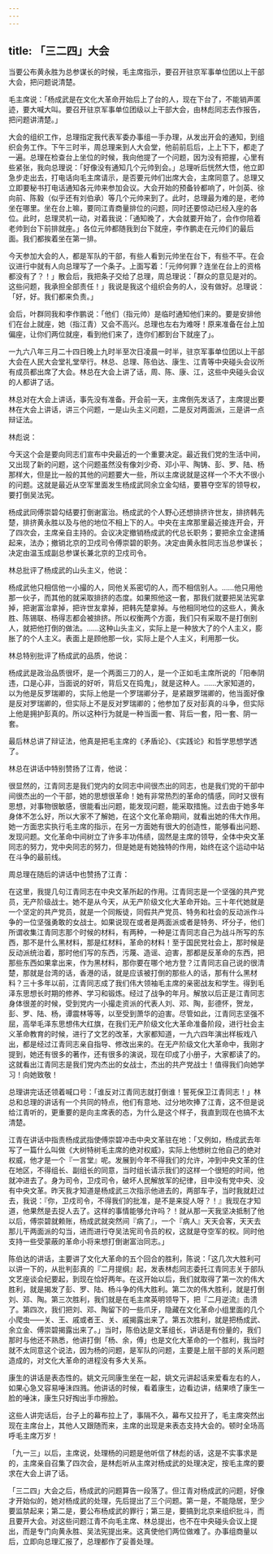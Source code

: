 ```yaml
---
---
---
```

title: 「三二四」大会
---




当要公布黄永胜为总参谋长的时候，毛主席指示，要召开驻京军事单位团以上干部大会，把问题说清楚。

毛主席说：「杨成武是在文化大革命开始后上了台的人，现在下台了，不能销声匿迹，要大喊大叫。要召开驻京军事单位团级以上干部大会，由林彪同志去作报告，把问题讲清楚。」

大会的组织工作，总理指定我代表军委办事组一手办理，从发出开会的通知，到组织会务工作。下午三时半，周总理来到人大会堂，他前前后后，上上下下，都走了一遍。总理在检查台上坐位的时候，我向他提了一个问题，因为没有把握，心里有些紧张，我向总理说：「好像没有通知几个元帅到会。」总理听后恍然大悟，他立即急步走出去，打电话向毛主席请示，是否要元帅们出席大会，主席同意了。总理又立即要秘书打电话通知各元帅来参加会议。大会开始的预备铃都响了，叶剑英、徐向前、陈毅（似乎还有刘伯承）等几个元帅来到了。此时，总理最为难的是，老帅坐在哪里。坐在台上嘛，要同江青商量排位的问题，同时还要惊动已经入座的各位。此时，总理灵机一动，对着我说：「通知晚了，大会就要开始了，会作你陪着老帅到台下前排就座。」各位元帅都随我到台下就座，李作鹏走在元帅们的最后面。我们都挨着坐在第一排。

今天参加大会的人，都是军队的干部，有些人看到元帅坐在台下，有些不平。在会议进行中就有人向总理写了一个条子。上面写着：「元帅何罪？连坐在台上的资格都没有了？！」散会后，我把条子交给了总理，周总理说：「群众的意见是对的。这些问题，我承担全部责任！」我说是我这个组织会务的人，没有做好。总理说：「好，好。我们都来负责。」

会后，叶群同我和李作鹏说：「他们（指元帅）是临时通知他们来的。要是安排他们在台上就座，她（指江青）又会不高兴。总理也左右为难呀！原来准备在台上加偏座，让你们两位就座，看到他们来了，连你们都到台下就座了」。

一九六八年三月二十四日晚上九时半至次日凌晨一时半，驻京军事单位团以上干部大会在人民大会堂礼堂举行。林总、总理、陈伯达、康生、江青等中央碰头会议所有成员都出席了大会。林总在大会上讲了话，周、陈、康、江，这些中央碰头会议的人都讲了话。

林总对在大会上讲话，事先没有准备。开会前一天，主席倒先发话了，主席提出要林在大会上讲话，讲三个问题，一是山头主义问题，二是反对两面派，三是讲一点辩证法。

林彪说：

今天这个会是要向同志们宣布中央最近的一个重要决定。最近我们党的生活中间，又出现了新的问题，这个问题虽然没有像刘少奇、邓小平、陶铸、彭、罗、陆、杨那样大，但是比一般的其他的问题要大一些，所以主席说就是这样一个不大不很小的问题。这就是最近从空军里面发生杨成武同余立金勾结，要篡夺空军的领导权，要打倒吴法宪。

杨成武同傅崇碧勾结要打倒谢富治。杨成武的个人野心还想排挤许世友，排挤韩先楚，排挤黄永胜以及与他的地位不相上下的人。中央在主席那里最近接连开会，开了四次会，主席亲自主持的。会议决定撤销杨成武的代总长职务；要把余立金逮捕起来，法办；撤销北京的卫戍司令傅崇碧的职务。决定由黄永胜同志当总参谋长；决定由温玉成副总参谋长兼北京的卫戍司令。

林总批评了杨成武的山头主义，他说：

杨成武他只相信他一小撮的人，同他关系密切的人，而不相信别人。……他只用他那一伙子，而其他的就采取排挤的态度。如果照他这一套，那我们就要把吴法宪拿掉，把谢富治拿掉，把许世友拿掉，把韩先楚拿掉。与他相同地位的这些人，黄永胜、陈锡联、杨得志都会被排挤。所以权衡两个方面，我们只有采取不是打倒别人，就把他打倒的做法。……这种山头主义，实际上是一种放大了的个人主义，膨胀了的个人主义。表面上是顾他那一伙，实际上是个人主义，利用那一伙。

林总特别批评了杨成武的品质，他说：

杨成武是政治品质很坏，是一个两面三刀的人，是一个正如毛主席所说的「阳奉阴违，口是心非，当面说的好听，背后又在捣鬼」，就是这种人。……大家知道的，以为他是反罗瑞卿的，实际上他是一个罗瑞卿分子，是紧跟罗瑞卿的，他当面好像是反对罗瑞卿的，但实际上不是反对罗瑞卿的；他参加了反对彭真的斗争，但实际上他是拥护彭真的。所以这种行为就是一种当面一套、背后一套，阳一套、阴一套。

最后林总讲了辩证法，他真是把毛主席的《矛盾论》、《实践论》和哲学思想学透了。

林总在讲话中特别赞扬了江青，他说：

很显然的，江青同志是我们党内的女同志中间很杰出的同志，也是我们党的干部中间很杰出的一个干部，她的思想很革命！她有非常热烈的革命的情感，同时又很有思想，对事物很敏感，很能看出问题，能发现问题，能采取措施。过去由于她多年身体不怎么好，所以大家不了解她，在这个文化革命期间，就看出她的伟大作用。她一方面忠实执行毛主席的指示，在另一方面她有很大的创造性，能够看出问题、发现问题。文化革命中间树立了许多丰功伟绩，固然是主席的领导，全体中央文革同志的努力，党中央同志的努力，但是她是有她独特的作用，始终在这个运动中站在斗争的最前线。

周总理在随后的讲话中也赞扬了江青：

在这里，我提几句江青同志在中央文革所起的作用。江青同志是一个坚强的共产党员，无产阶级战士。她不是从今天，从无产阶级文化大革命开始。三十年代她就是一个坚定的共产党员，就是一个同叛徒，同假共产党员、特务和社会的反动派作斗争的一位坚强勇敢的女战士。如果说现在或者是两面派或者是特务、坏分子，他们所谓收集江青同志那个时候的材料，有两种，一种是江青同志自己为战斗所写的东西，那不是什么黑材料，那是红材料，革命的材料！至于国民党社会上，那时候是反动派统治着，那时他们写的东西，污蔑、造谣、迫害，那都是反革命的东西，把那些东西如果拿出来，作为黑材料，那你要在哪个地方登？江青同志自己说的很清楚，那就是台湾的话，香港的话，就是应该被打倒的那些人的话，那有什么黑材料？三十多年以前，江青同志成了我们伟大领袖毛主席的亲密战友和学生。得到毛泽东思想长时期的修养、学习和锻炼。经过了战争的年月。解放以后正是江青同志身体很差的时候，受到党内一小撮走资派的代表人刘、邓、陶，彭德怀，贺龙，彭、罗、陆、杨，谭震林等等，以至受到萧华的迫害。尽管如此，江青同志坚强不屈，高举毛泽东思想伟大红旗，在我们无产阶级文化大革命准备阶段，进行社会主义革命教育的时候，进行了文艺的改革，大家都知道，一九六四年演出样板戏八出，都是经过江青同志亲自指导、修改出来的。在无产阶级文化大革命中，我刚才提到，她还有很多的著作，还有很多的演说，现在印成了小册子，大家都读了的。这就看出江青同志是我们党内杰出的女战士，杰出的共产党战士！值得我们向她学习！向她致敬！

总理讲完话还领着喊口号：「谁反对江青同志就打倒谁！誓死保卫江青同志！」林总和总理的讲话有一个共同的特点，他们有意地、过分地吹捧了江青，这不但是说给江青听的，更重要的是向主席表的态，为什么是这个样子，我直到现在也搞不太清楚。

江青在讲话中指责杨成武指使傅崇碧冲击中央文革驻在地：「又例如，杨成武去年写了一篇什么叫做《大树特树毛主席的绝对权威》，实际上他想树立他自己的绝对权威，他才是一个『一言堂』呢。发展到今年不得我们的允许，冲到中央文革的住在地区，不得组长、副组长的同意，当时组长请示我们的这样一个很短的时间，他就冲进去了。身为司令，卫戍司令，破坏人民解放军的纪律，目中没有党中央、没有中央文革。昨天我才知道是杨成武三次指示他进去的，两部车子，当时我就赶过去，我说：『你，卫戍司令，不得我们的批准，是不是来捉人呀？！』我现在才知道，他果然是去捉人去了。这样的事情能够允许吗？！就从那一天我坚决抵制了他以后，傅崇碧就赖账，杨成武就突然间『病了』，一个『病人』天天会客，天天去那儿干两面派的勾当，进而进行夺吴法宪司令员的权，这就是夺空军的权。同时他支持一些受蒙蔽的革命小将来想打倒谢富治同志。」

陈伯达的讲话，主要讲了文化大革命的五个回合的胜利，陈说：「这几次大胜利可以讲一下的，从批判彭真的『二月提纲』起，发表林彪同志委托江青同志关于部队文艺座谈会纪要起，到现在恰好两年。在这开始以后，我们就取得了第一次的伟大胜利，就是揭发了彭、罗、陆、杨斗争的伟大胜利。第二次的伟大胜利，就是打倒刘、邓、陶。第三次胜利，我们就是在毛主席英明领导下，把『二月逆流』击溃了。第四次，我们把刘、邓、陶留下的一些爪牙，隐藏在文化革命小组里面的几个小爬虫——关、王、戚或者王、关、戚揭露出来了。第五次胜利，就是把杨成武、余立金、傅崇碧揭露出来了。」当时，陈伯达是文革组长，讲话是有份量的，我们那时与他还不熟悉，他讲打倒「杨、余，傅」也是文化大革命的一个胜利，我当时就不太同意这个说法，因为杨的问题，是军队的问题，主要是上层干部的关系问题造成的，对文化大革命的进程没有多大关系。

康生的讲话是表态性的。姚文元同康生坐在一起，姚文元讲起话来爱看左右的人，如果心急又容易唾沬四溅。他讲话的时候，看着康生，边看边讲，结果喷了康生一脸的唾沫，康生只好掏出手巾擦脸。

这些人讲完话后，台子上的幕布拉上了，事隔不久，幕布又拉开了，毛主席突然出现在主席台上，其他人又跟随而来，主席的出现是来表态支持大会的。顿时全场高呼毛主席万岁！

「九一三」以后，主席说，处理杨的问题是他听信了林彪的话，这是不实事求是的，主席亲自召集了四次会，是林彪听从主席对杨成武的处理决定，按毛主席的要求在大会上讲了话。

「三二四」大会之后，杨成武的问题算告一段落了。但江青对杨成武的问题，好像才开始似的，她对杨成武的处理，先后提出了三个问题。第一是，不能隐居，至少要监禁起来；第二是，要公布杨成武的罪行；第三是，要搞到北京来组织批斗，而且要开大会。对这些问题江青不向毛主席、林总提出，也不在中央碰头会议上提出，而是专门向黄永胜、吴法宪提出来。这真使他们两位做难了。办事组商量以后，立即向总理汇报了，总理都作了妥善处理。